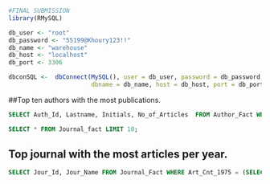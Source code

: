 ```{r}
#FINAL SUBMISSION
library(RMySQL)

db_user <- "root"
db_password <- "55199@Khoury123!!"
db_name <- "warehouse"
db_host <- "localhost"
db_port <- 3306

dbconSQL <-  dbConnect(MySQL(), user = db_user, password = db_password,
                       dbname = db_name, host = db_host, port = db_port)
```

##Top ten authors with the most publications.

<!-- Here, information about the top 10 Author's ID and Name is being provided along with the Number of articles published by them.  

Since, many rows in the Author table had NA values for Lastname and Initials a where clause is added to make sure no misleading data is 

generated from the below query as not adding the where clause would result in the maximum number of publications from the author with initials and

lastname as NA whereas in reality it is the summation of various authors whose data is just not available -->


```{sql connection=dbconSQL}
SELECT Auth_Id, Lastname, Initials, No_of_Articles  FROM Author_Fact WHERE NOT (Lastname = "NA" AND Initials = "NA") ORDER BY No_of_Articles DESC LIMIT 10;
```

<!-- Below query is just for demonstration purposes wherein the Journal fact information can be verified by the equality of the summation of the  total number of articles published by an author across all years to total articles across all months, and to total articles across all quarters.-->

```{sql connection=dbconSQL}
SELECT * FROM Journal_fact LIMIT 10;
```

## Top journal with the most articles per year.

```{sql connection=dbconSQL}
SELECT Jour_Id, Jour_Name FROM Journal_Fact WHERE Art_Cnt_1975 = (SELECT MAX(Art_Cnt_1975) FROM Journal_Fact) OR Art_Cnt_1976 = (SELECT MAX(Art_Cnt_1976) FROM Journal_Fact) OR Art_Cnt_1977 = (SELECT MAX(Art_Cnt_1977) FROM Journal_Fact) OR Art_Cnt_1978 = (SELECT MAX(Art_Cnt_1978) FROM Journal_Fact) OR Art_Cnt_1979 = (SELECT MAX(Art_Cnt_1979) FROM Journal_Fact);
```

